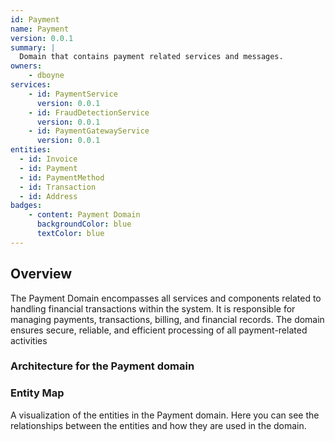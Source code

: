 ```yaml
---
id: Payment
name: Payment
version: 0.0.1
summary: |
  Domain that contains payment related services and messages.
owners:
    - dboyne
services:
    - id: PaymentService
      version: 0.0.1
    - id: FraudDetectionService
      version: 0.0.1
    - id: PaymentGatewayService
      version: 0.0.1
entities:
  - id: Invoice
  - id: Payment
  - id: PaymentMethod
  - id: Transaction
  - id: Address
badges:
    - content: Payment Domain
      backgroundColor: blue
      textColor: blue
---
```


## Overview

The Payment Domain encompasses all services and components related to handling financial transactions within the system. It is responsible for managing payments, transactions, billing, and financial records. The domain ensures secure, reliable, and efficient processing of all payment-related activities

### Architecture for the Payment domain

<NodeGraph />

### Entity Map

A visualization of the entities in the Payment domain. Here you can see the relationships between the entities and how they are used in the domain.

<EntityMap id="Payment" />
